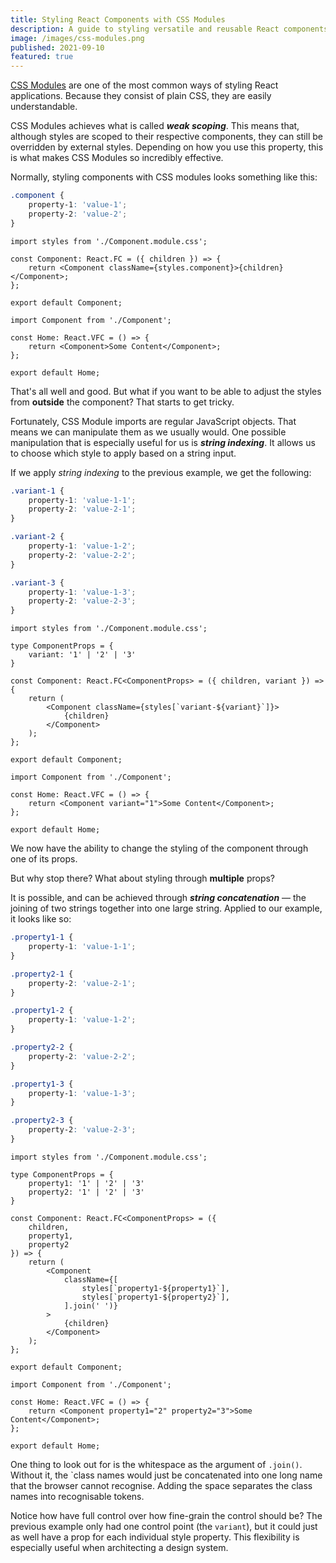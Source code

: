 ```yaml
---
title: Styling React Components with CSS Modules
description: A guide to styling versatile and reusable React components using CSS Modules
image: /images/css-modules.png
published: 2021-09-10
featured: true
---
```


[CSS Modules](https://github.com/css-modules/css-modules) are one of the most common ways of styling React applications. Because they consist of plain CSS, they are easily understandable.

CSS Modules achieves what is called **_weak scoping_**. This means that, although styles are scoped to their respective components, they can still be overridden by external styles. Depending on how you use this property, this is what makes CSS Modules so incredibly effective.

Normally, styling components with CSS modules looks something like this:

```css:Component.module.css
.component {
    property-1: 'value-1';
    property-2: 'value-2';
}
```

```tsx:Component.tsx
import styles from './Component.module.css';

const Component: React.FC = ({ children }) => {
    return <Component className={styles.component}>{children}</Component>;
};

export default Component;
```

```tsx:index.tsx
import Component from './Component';

const Home: React.VFC = () => {
    return <Component>Some Content</Component>;
};

export default Home;
```

That's all well and good. But what if you want to be able to adjust the styles from **outside** the component? That starts to get tricky.

Fortunately, CSS Module imports are regular JavaScript objects. That means we can manipulate them as we usually would. One possible manipulation that is especially useful for us is **_string indexing_**. It allows us to choose which style to apply based on a string input.

If we apply _string indexing_ to the previous example, we get the following:

```css:Component.module.css
.variant-1 {
    property-1: 'value-1-1';
    property-2: 'value-2-1';
}

.variant-2 {
    property-1: 'value-1-2';
    property-2: 'value-2-2';
}

.variant-3 {
    property-1: 'value-1-3';
    property-2: 'value-2-3';
}
```

```tsx:Component.tsx
import styles from './Component.module.css';

type ComponentProps = {
    variant: '1' | '2' | '3'
}

const Component: React.FC<ComponentProps> = ({ children, variant }) => {
    return (
        <Component className={styles[`variant-${variant}`]}>
            {children}
        </Component>
    );
};

export default Component;
```

```tsx:index.tsx
import Component from './Component';

const Home: React.VFC = () => {
    return <Component variant="1">Some Content</Component>;
};

export default Home;
```

We now have the ability to change the styling of the component through one of its props.

But why stop there? What about styling through **multiple** props?

It is possible, and can be achieved through **_string concatenation_** — the joining of two strings together into one large string. Applied to our example, it looks like so:

```css:Component.module.css
.property1-1 {
    property-1: 'value-1-1';
}

.property2-1 {
    property-2: 'value-2-1';
}

.property1-2 {
    property-1: 'value-1-2';
}

.property2-2 {
    property-2: 'value-2-2';
}

.property1-3 {
    property-1: 'value-1-3';
}

.property2-3 {
    property-2: 'value-2-3';
}
```

```tsx:Component.tsx
import styles from './Component.module.css';

type ComponentProps = {
    property1: '1' | '2' | '3'
    property2: '1' | '2' | '3'
}

const Component: React.FC<ComponentProps> = ({
    children,
    property1,
    property2
}) => {
    return (
        <Component
            className={[
                styles[`property1-${property1}`],
                styles[`property1-${property2}`],
            ].join(' ')}
        >
            {children}
        </Component>
    );
};

export default Component;
```

```tsx:index.tsx
import Component from './Component';

const Home: React.VFC = () => {
    return <Component property1="2" property2="3">Some Content</Component>;
};

export default Home;
```

One thing to look out for is the whitespace as the argument of `.join()`. Without it, the `class names would just be concatenated into one long name that the browser cannot recognise. Adding the space separates the class names into recognisable tokens.

Notice how have full control over how fine-grain the control should be? The previous example only had one control point (the `variant`), but it could just as well have a prop for each individual style property. This flexibility is especially useful when architecting a design system.
